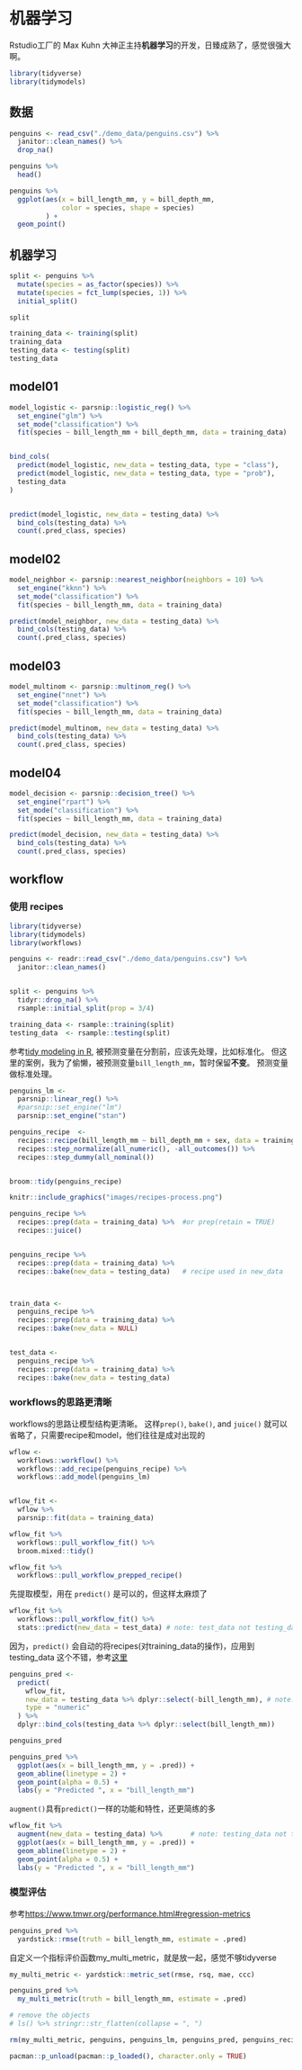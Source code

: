 # 机器学习 {#tidymodels}

Rstudio工厂的 Max Kuhn 大神正主持**机器学习**的开发，日臻成熟了，感觉很强大啊。

```r
library(tidyverse)
library(tidymodels)
```


## 数据
```r
penguins <- read_csv("./demo_data/penguins.csv") %>%
  janitor::clean_names() %>% 
  drop_na()

penguins %>%
  head()
```

```r
penguins %>%
  ggplot(aes(x = bill_length_mm, y = bill_depth_mm, 
             color = species, shape = species)
         ) +
  geom_point()
```



## 机器学习

<!-- ?predict.model_fit -->
<!-- https://tidymodels.github.io/model-implementation-principles/model-predictions.html -->


```r
split <- penguins %>% 
  mutate(species = as_factor(species)) %>% 
  mutate(species = fct_lump(species, 1)) %>% 
  initial_split()

split

training_data <- training(split)
training_data
testing_data <- testing(split)
testing_data
```


## model01
```r
model_logistic <- parsnip::logistic_reg() %>% 
  set_engine("glm") %>% 
  set_mode("classification") %>% 
  fit(species ~ bill_length_mm + bill_depth_mm, data = training_data)


bind_cols(
  predict(model_logistic, new_data = testing_data, type = "class"),
  predict(model_logistic, new_data = testing_data, type = "prob"),
  testing_data
)


predict(model_logistic, new_data = testing_data) %>% 
  bind_cols(testing_data) %>% 
  count(.pred_class, species)
```


## model02
```r
model_neighbor <- parsnip::nearest_neighbor(neighbors = 10) %>% 
  set_engine("kknn") %>% 
  set_mode("classification") %>% 
  fit(species ~ bill_length_mm, data = training_data)

predict(model_neighbor, new_data = testing_data) %>% 
  bind_cols(testing_data) %>% 
  count(.pred_class, species)
```


## model03
```r
model_multinom <- parsnip::multinom_reg() %>% 
  set_engine("nnet") %>% 
  set_mode("classification") %>% 
  fit(species ~ bill_length_mm, data = training_data)

predict(model_multinom, new_data = testing_data) %>% 
  bind_cols(testing_data) %>% 
  count(.pred_class, species)

```



## model04
```r
model_decision <- parsnip::decision_tree() %>% 
  set_engine("rpart") %>% 
  set_mode("classification") %>% 
  fit(species ~ bill_length_mm, data = training_data)

predict(model_decision, new_data = testing_data) %>% 
  bind_cols(testing_data) %>% 
  count(.pred_class, species)

```


## workflow

### 使用 recipes

```r
library(tidyverse)
library(tidymodels)
library(workflows)

penguins <- readr::read_csv("./demo_data/penguins.csv") %>%
  janitor::clean_names() 


split <- penguins %>% 
  tidyr::drop_na() %>% 
  rsample::initial_split(prop = 3/4)

training_data <- rsample::training(split)
testing_data  <- rsample::testing(split)
```





参考[tidy modeling in R](https://www.tmwr.org/recipes.html), 被预测变量在分割前，应该先处理，比如标准化。
但这里的案例，我为了偷懒，被预测变量`bill_length_mm`，暂时保留**不变**。
预测变量做标准处理。


```r
penguins_lm <- 
  parsnip::linear_reg() %>% 
  #parsnip::set_engine("lm") 
  parsnip::set_engine("stan") 

penguins_recipe  <- 
  recipes::recipe(bill_length_mm ~ bill_depth_mm + sex, data = training_data) %>% 
  recipes::step_normalize(all_numeric(), -all_outcomes()) %>% 
  recipes::step_dummy(all_nominal())


broom::tidy(penguins_recipe)
```




```r
knitr::include_graphics("images/recipes-process.png")
```


```r
penguins_recipe %>% 
  recipes::prep(data = training_data) %>%  #or prep(retain = TRUE)
  recipes::juice()


penguins_recipe %>%   
  recipes::prep(data = training_data) %>% 
  recipes::bake(new_data = testing_data)   # recipe used in new_data



train_data <- 
  penguins_recipe %>%   
  recipes::prep(data = training_data) %>% 
  recipes::bake(new_data = NULL) 


test_data <- 
  penguins_recipe %>%   
  recipes::prep(data = training_data) %>% 
  recipes::bake(new_data = testing_data)   
```




### workflows的思路更清晰

workflows的思路让模型结构更清晰。 这样`prep()`, `bake()`, and `juice()` 就可以省略了，只需要recipe和model，他们往往是成对出现的


```r
wflow <- 
  workflows::workflow() %>% 
  workflows::add_recipe(penguins_recipe) %>% 
  workflows::add_model(penguins_lm) 


wflow_fit <- 
  wflow %>% 
  parsnip::fit(data = training_data)
```



```r
wflow_fit %>% 
  workflows::pull_workflow_fit() %>% 
  broom.mixed::tidy()

wflow_fit %>% 
  workflows::pull_workflow_prepped_recipe() 
```


先提取模型，用在 `predict()` 是可以的，但这样太麻烦了

```r
wflow_fit %>% 
  workflows::pull_workflow_fit() %>% 
  stats::predict(new_data = test_data) # note: test_data not testing_data
```



因为，`predict()` 会自动的将recipes(对training_data的操作)，应用到testing_data
这个不错，参考[这里](https://www.tidymodels.org/start/recipes/)

```r
penguins_pred <- 
  predict(
    wflow_fit, 
    new_data = testing_data %>% dplyr::select(-bill_length_mm), # note: testing_data not test_data
    type = "numeric"
  ) %>% 
  dplyr::bind_cols(testing_data %>% dplyr::select(bill_length_mm))

penguins_pred
```

```r
penguins_pred %>% 
  ggplot(aes(x = bill_length_mm, y = .pred)) + 
  geom_abline(linetype = 2) + 
  geom_point(alpha = 0.5) + 
  labs(y = "Predicted ", x = "bill_length_mm") 
```




`augment()`具有`predict()`一样的功能和特性，还更简练的多

```r
wflow_fit %>%
  augment(new_data = testing_data) %>%       # note: testing_data not test_data
  ggplot(aes(x = bill_length_mm, y = .pred)) + 
  geom_abline(linetype = 2) + 
  geom_point(alpha = 0.5) + 
  labs(y = "Predicted ", x = "bill_length_mm") 
```



### 模型评估

参考<https://www.tmwr.org/performance.html#regression-metrics>

```r
penguins_pred %>%
  yardstick::rmse(truth = bill_length_mm, estimate = .pred) 
```


自定义一个指标评价函数my_multi_metric，就是放一起，感觉不够tidyverse
```r
my_multi_metric <- yardstick::metric_set(rmse, rsq, mae, ccc)

penguins_pred %>%
  my_multi_metric(truth = bill_length_mm, estimate = .pred) 
```


```r
# remove the objects
# ls() %>% stringr::str_flatten(collapse = ", ")

rm(my_multi_metric, penguins, penguins_lm, penguins_pred, penguins_recipe, split, testing_data, training_data, wflow, wflow_fit)
```



```r
pacman::p_unload(pacman::p_loaded(), character.only = TRUE)
```

